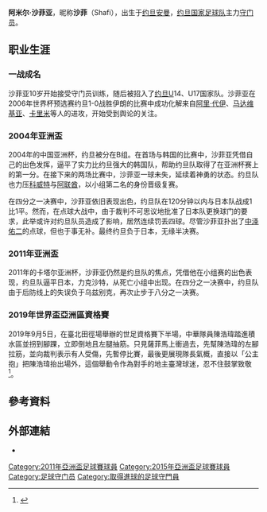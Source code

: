{{Football player infobox
| playername= Amer Shafi
| image    = 
| fullname = 阿米尔·沙巴·马哈茂德·沙菲亚
| nickname = Shafi
| dateofbirth = {{birth date and age|1982|2|14}}
| cityofbirth = [[安曼|安曼]]
| countryofbirth = {{JOR}}
| height      = {{height|meters=1.78}}
| currentclub = Al-Wihdat
| clubnumber = 1
| position = [[守门员|守门员]]
| youthyears = 
| youthclubs = 
| years = 1999－2004年<br/>2004－2005年<br />2005-2006年<br/>2006－2007<br>2007 
| clubs = Al-Yarmouk<br/>Al-Faisaly<br/>Al-Yarmouk<br/>Ismaily SC<br>[[阿爾維達特體育會|阿爾維達特]]      
| caps(goals) = <br /> <br />9(0)
| nationalyears = 2002－
| nationalteam = [[约旦国家足球队|约旦]]
| nationalcaps(goals) = 
| pcupdate =  2009.8.19
| ntupdate =  2009.8.19
}}
'''阿米尔·沙菲亚'''{{BD|1982年|2月14日||}}，昵称'''沙菲'''（Shafi），出生于[[约旦|约旦]][[安曼|安曼]]，[[约旦国家足球队|约旦国家足球队]]主力[[守门员|守门员]]。

== 职业生涯 ==
===一战成名===
沙菲亚10岁开始接受守门员训练，随后被招入了[[约旦|约旦]]U14、U17国家队。沙菲亚在2006年世界杯预选赛约旦1-0战胜伊朗的比赛中成功化解来自[[阿里·代伊|阿里·代伊]]、[[马达维基亚|马达维基亚]]、[[卡里米|卡里米]]等人的进攻，开始受到舆论的关注。

===2004年亚洲盃===
2004年的中国亚洲杯，约旦被分在B组。在首场与韩国的比赛中，沙菲亚凭借自己的出色发挥，逼平了实力比约旦强大的韩国队，帮助约旦队取得了在亚洲杯赛上的第一分。在接下来的两场比赛中，沙菲亚一球未失，延续着神勇的状态。约旦队也力压[[科威特|科威特]]与[[阿联酋|阿联酋]]，以小组第二名的身份晋级复赛。 　

在四分之一决赛中，沙菲亚依旧表现出色，约旦队在120分钟以内与日本队战成1比1平。然而，在点球大战中，由于裁判不可思议地批准了日本队更换球门的要求，此举或许对约旦队员造成了影响，居然连续罚丢四球。尽管沙菲亚扑出了[[中泽佑二|中泽佑二]]的点球，但也于事无补。最终约旦负于日本，无缘半决赛。 　　

=== 2011年亚洲盃 ===
2011年的卡塔尔亚洲杯，沙菲亚仍然是约旦队的焦点，凭借他在小组赛的出色表现，约旦队逼平日本，力克沙特，从死亡小组中出现。在四分之一决赛中，约旦队由于后防线上的失误负于乌兹别克，再次止步于八分之一决赛。

=== 2019年世界盃亞洲區資格賽 ===
2019年9月5日，在臺北田徑場舉辦的世足資格賽下半場，中華隊員陳浩瑋踏進積水區並拐到腳踝，立即倒地且左腿抽筋。只見薩菲馬上衝過去，先幫陳浩瑋的左腳拉筋，並向裁判表示有人受傷，先暫停比賽，最後更展現隊長氣概，直接以「公主抱」把陳浩瑋抬出場外，這個舉動令作為對手的地主臺灣球迷，忍不住鼓掌致敬<ref>{{Cite web|url=https://www.chinatimes.com/realtimenews/20190905004951-260403|title=約旦門將「公主抱」 臺灣觀眾被圈粉|author=李弘斌 、 鄭任南|date=2019年9月5日|publisher=中時|language =zh-tw}}</ref>。

== 參考資料 ==
{{Reflist}}

== 外部連結 ==
*{{Cite web|url= http://sports.163.com/11/0122/02/6QVJDESS000502JE.html|title= 自家后卫不给力连失2球 莎菲未使约旦一黑到底|author= 网易体育|accessdate= 2011-03-05|archive-date= 2019-07-13|archive-url= https://web.archive.org/web/20190713154429/http://sports.163.com/11/0122/02/6QVJDESS000502JE.html|dead-url= no}}

{{DEFAULTSORT:Shafia, Amer}}

[[Category:2011年亞洲盃足球賽球員|Category:2011年亞洲盃足球賽球員]]
[[Category:2015年亞洲盃足球賽球員|Category:2015年亞洲盃足球賽球員]]
[[Category:足球守门员|Category:足球守门员]]
[[Category:取得進球的足球守門員|Category:取得進球的足球守門員]]